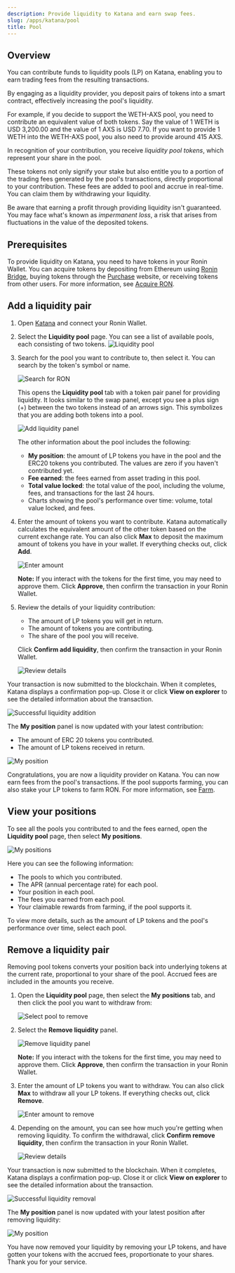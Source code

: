 ```yaml
---
description: Provide liquidity to Katana and earn swap fees.
slug: /apps/katana/pool
title: Pool
---
```


## Overview

You can contribute funds to liquidity pools (LP) on Katana, enabling you to earn trading fees from the resulting
transactions.

By engaging as a liquidity provider, you deposit pairs
of tokens into a smart contract, effectively increasing the pool's liquidity.

For example, if you decide to support the WETH-AXS pool, you need to
contribute an equivalent value of both tokens. Say the value of 1 WETH is USD 3,200.00 and the value of 1 AXS is USD 7.70. If you want to provide 1 WETH into the WETH-AXS pool, you also need to provide around 415 AXS.

In recognition of your
contribution, you receive _liquidity pool tokens_, which represent your share in the pool.

These tokens not only signify your stake but also entitle you to a portion
of the trading fees generated by the pool's transactions, directly
proportional to your contribution. These fees are added to pool and accrue in real-time. You can claim them by withdrawing your liquidity.

Be aware that earning a profit through providing liquidity isn't guaranteed.
You may face what's known as _impermanent loss_, a risk that arises from
fluctuations in the value of the deposited tokens.

## Prerequisites

To provide liquidity on Katana, you need to have tokens in your Ronin Wallet. You can acquire tokens by depositing from Ethereum using [Ronin Bridge](https://app.roninchain.com/bridge), buying tokens through the [Purchase](https://purchase.roninchain.com) website, or receiving tokens from other users.
For more information, see [Acquire RON](../../../basics/acquire-ron.mdx).

## Add a liquidity pair

1. Open [Katana](https://app.roninchain.com/swap) and connect your Ronin Wallet.
2. Select the **Liquidity pool** page. You can see a list of available pools, each consisting of two tokens.
    ![Liquidity pool](../assets/katana-pool.png)
    
3. Search for the pool you want to contribute to, then select it. You can search by the token's symbol or name.
    
    ![Search for RON](../assets/katana-pool-search.png)
    
    This opens the **Liquidity pool** tab with a token pair panel for providing liquidity. It looks similar to the swap panel, except you see a plus sign (+) between the two tokens instead of an arrows sign. This symbolizes that you are adding both tokens into a pool.
    
    ![Add liquidity panel](../assets/katana-pool-add-liquidity.png)
  
    The other information about the pool includes the following:
    * **My position**: the amount of LP tokens you have in the pool and the ERC20 tokens you contributed. The values are zero if you haven't contributed yet.
    * **Fee earned**: the fees earned from asset trading in this pool.
    * **Total value locked**: the total value of the pool, including the volume, fees, and transactions for the last 24 hours. 
    * Charts showing the pool's performance over time: volume, total value locked, and fees.

5. Enter the amount of tokens you want to contribute. Katana automatically calculates the equivalent amount of the other token based on the current exchange rate. You can also click **Max** to deposit the maximum amount of tokens you have in your wallet. If everything checks out, click **Add**.

    ![Enter amount](../assets/katana-pool-enter-amount.png)

    **Note:** If you interact with the tokens for the first time, you may need to approve them. Click **Approve**, then confirm the transaction in your Ronin Wallet.

6. Review the details of your liquidity contribution:
    * The amount of LP tokens you will get in return.
    * The amount of tokens you are contributing.
    * The share of the pool you will receive.

    Click **Confirm add liquidity**, then confirm the transaction in your Ronin Wallet.

   ![Review details](../assets/katana-pool-confirm-add.png)

Your transaction is now submitted to the blockchain. When it completes, Katana displays a confirmation pop-up. Close it or click **View on explorer** to see the detailed information about the transaction.

![Successful liquidity addition](../assets/katana-pool-add-success.png)

The **My position** panel is now updated with your latest contribution:

* The amount of ERC 20 tokens you contributed.
* The amount of LP tokens received in return.

![My position](../assets/katana-pool-add-position.png)

Congratulations, you are now a liquidity provider on Katana. You can now earn fees from the pool's transactions. If the pool supports farming, you can also stake your LP tokens to farm RON. For more information, see [Farm](#farm).

## View your positions

To see all the pools you contributed to and the fees earned, open the **Liquidity pool** page, then select **My positions**.

![My positions](../assets/katana-pool-my-positions.png)

Here you can see the following information:

* The pools to which you contributed.
* The APR (annual percentage rate) for each pool.
* Your position in each pool.
* The fees you earned from each pool.
* Your claimable rewards from farming, if the pool supports it.

To view more details, such as the amount of LP tokens and the pool's performance over time, select each pool.

## Remove a liquidity pair

Removing pool tokens converts your position back into underlying tokens at the current rate, proportional to your share of the pool. Accrued fees are included in the amounts you receive.

1. Open the **Liquidity pool** page, then select the **My positions** tab, and then click the pool you want to withdraw from:

    ![Select pool to remove](../assets/katana-pool-remove-select-pool.png)

2. Select the **Remove liquidity** panel.

    ![Remove liquidity panel](../assets/katana-pool-remove-liquidity-panel.png)

    **Note:** If you interact with the tokens for the first time, you may need to approve them. Click **Approve**, then confirm the transaction in your Ronin Wallet.

3. Enter the amount of LP tokens you want to withdraw. You can also click **Max** to withdraw all your LP tokens. If everything checks out, click **Remove**. 

    ![Enter amount to remove](../assets/katana-pool-remove-amount.png)

4. Depending on the amount, you can see how much you're getting when removing liquidity. To confirm the withdrawal, click **Confirm remove liquidity**, then confirm the transaction in your Ronin Wallet.

    ![Review details](../assets/katana-pool-confirm-remove.png)

Your transaction is now submitted to the blockchain. When it completes, Katana displays a confirmation pop-up. Close it or click **View on explorer** to see the detailed information about the transaction.

![Successful liquidity removal](../assets/katana-pool-remove-success.png)

The **My position** panel is now updated with your latest position after removing liquidity:

![My position](../assets/katana-pool-remove-position.png)

You have now removed your liquidity by removing your LP tokens, and have gotten your tokens with the accrued fees, proportionate to your shares. Thank you for your service.
